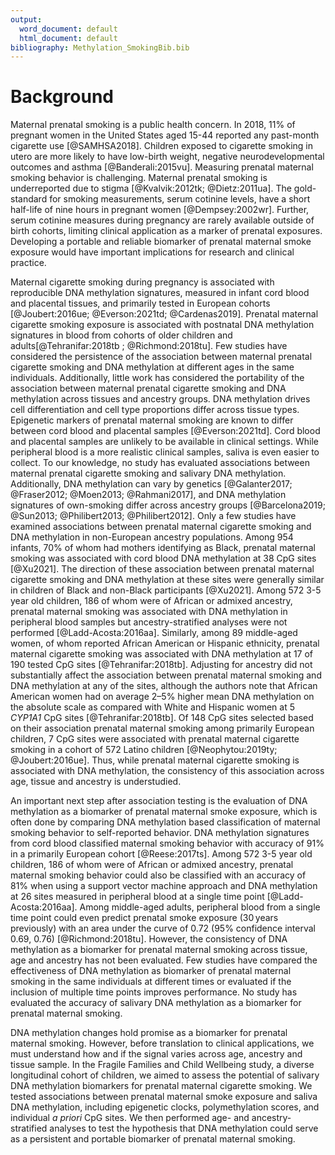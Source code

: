 ```yaml
---
output:
  word_document: default
  html_document: default
bibliography: Methylation_SmokingBib.bib
---
```


# Background

Maternal prenatal smoking is a public health concern. In 2018, 11% of pregnant women in the United States aged 15-44 reported any past-month cigarette use [@SAMHSA2018]. Children exposed to cigarette smoking in utero are more likely to have low-birth weight, negative neurodevelopmental outcomes and asthma [@Banderali:2015vu]. Measuring prenatal maternal smoking behavior is challenging. Maternal prenatal smoking is underreported due to stigma [@Kvalvik:2012tk; @Dietz:2011ua]. The gold-standard for smoking measurements, serum cotinine levels, have a short half-life of nine hours in pregnant women [@Dempsey:2002wr]. Further, serum cotinine measures during pregnancy are rarely available outside of birth cohorts, limiting clinical application as a marker of prenatal exposures. Developing a portable and reliable biomarker of prenatal maternal smoke exposure would have important implications for research and clinical practice.

Maternal cigarette smoking during pregnancy is associated with reproducible DNA methylation signatures, measured in infant cord blood and placental tissues, and primarily tested in European cohorts [@Joubert:2016ue; @Everson:2021td; @Cardenas2019]. Prenatal maternal cigarette smoking exposure is associated with postnatal DNA methylation signatures in blood from cohorts of older children and adults[@Tehranifar:2018tb ; @Richmond:2018tu]. Few studies have considered the persistence of the association between maternal prenatal cigarette smoking and DNA methylation at different ages in the same individuals. Additionally, little work has considered the portability of the association between maternal prenatal cigarette smoking and DNA methylation across tissues and ancestry groups. DNA methylation drives cell differentiation and cell type proportions differ across tissue types. Epigenetic markers of prenatal maternal smoking are known to differ between cord blood and placental samples [@Everson:2021td]. Cord blood and placental samples are unlikely to be available in clinical settings. While peripheral blood is a more realistic clinical samples, saliva is even easier to collect. To our knowledge, no study has evaluated associations between maternal prenatal cigarette smoking and salivary DNA methylation. Additionally, DNA methylation can vary by genetics [@Galanter2017; @Fraser2012; @Moen2013; @Rahmani2017], and DNA methylation signatures of own-smoking differ across ancestry groups [@Barcelona2019; @Sun2013; @Philibert2013; @Philibert2012]. Only a few studies have examined associations between prenatal maternal cigarette smoking and DNA methylation in non-European ancestry populations. Among 954 infants, 70% of whom had mothers identifying as Black, prenatal maternal smoking was associated with cord blood DNA methylation at 38 CpG sites [@Xu2021]. The direction of these association between prenatal maternal cigarette smoking and DNA methylation at these sites were generally similar in children of Black and non-Black participants [@Xu2021]. Among 572 3-5 year old children, 186 of whom were of African or admixed ancestry, prenatal maternal smoking was associated with DNA methylation in peripheral blood samples but ancestry-stratified analyses were not performed [@Ladd-Acosta:2016aa]. Similarly, among 89 middle-aged women, of whom reported African American or Hispanic ethnicity, prenatal maternal cigarette smoking was associated with DNA methylation at 17 of 190 tested CpG sites [@Tehranifar:2018tb]. Adjusting for ancestry did not substantially affect the association between prenatal maternal smoking and DNA methylation at any of the sites, although the authors note that African American women had on average 2--5% higher mean DNA methylation on the absolute scale as compared with White and Hispanic women at 5 *CYP1A1* CpG sites [@Tehranifar:2018tb]. Of 148 CpG sites selected based on their association prenatal maternal smoking among primarily European children, 7 CpG sites were associated with prenatal maternal cigarette smoking in a cohort of 572 Latino children [@Neophytou:2019ty; @Joubert:2016ue]. Thus, while prenatal maternal cigarette smoking is associated with DNA methylation, the consistency of this association across age, tissue and ancestry is understudied.

An important next step after association testing is the evaluation of DNA methylation as a biomarker of prenatal maternal smoke exposure, which is often done by comparing DNA methylation based classification of maternal smoking behavior to self-reported behavior. <!--#DEFINE POLYMETHYLATION SCORES HERE?-->DNA methylation signatures from cord blood classified maternal smoking behavior with accuracy of 91% in a primarily European cohort [@Reese:2017ts]. Among 572 3-5 year old children, 186 of whom were of African or admixed ancestry, prenatal maternal smoking behavior could also be classified with an accuracy of 81% when using a support vector machine approach and DNA methylation at 26 sites measured in peripheral blood at a single time point [@Ladd-Acosta:2016aa]. Among middle-aged adults, peripheral blood from a single time point could even predict prenatal smoke exposure (30 years previously) with an area under the curve of 0.72 (95% confidence interval 0.69, 0.76) [@Richmond:2018tu]. However, the consistency of DNA methylation as a biomarker for prenatal maternal smoking across tissue, age and ancestry has not been evaluated. Few studies have compared the effectiveness of DNA methylation as biomarker of prenatal maternal smoking in the same individuals at different times or evaluated if the inclusion of multiple time points improves performance. No study has evaluated the accuracy of salivary DNA methylation as a biomarker for prenatal maternal smoking.

DNA methylation changes hold promise as a biomarker for prenatal maternal smoking. However, before translation to clinical applications, we must understand how and if the signal varies across age, ancestry and tissue sample. In the Fragile Families and Child Wellbeing study, a diverse longitudinal cohort of children, we aimed to assess the potential of salivary DNA methylation biomarkers for prenatal maternal cigarette smoking. We tested associations between prenatal maternal smoke exposure and saliva DNA methylation, including epigenetic clocks, polymethylation scores, and individual *a priori* CpG sites. We then performed age- and ancestry-stratified analyses to test the hypothesis that DNA methylation could serve as a persistent and portable biomarker of prenatal maternal smoking.
